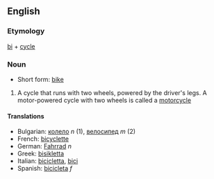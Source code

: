 ==English==

===Etymology===

[[bi]] + [[cycle]]

===Noun===

*Short form: [[bike]]

# A cycle that runs with two wheels, powered by the driver's legs. A motor-powered cycle with two wheels is called a [[motorcycle]]

====Translations====

*Bulgarian: [[колело]] ''n'' (1), [[велосипед]] ''m'' (2)
*French: [[bicyclette]]
*German: [[Fahrrad]] ''n''
*Greek: [[bisikletta]]
*Italian: [[bicicletta]], [[bici]]
*Spanish: [[bicicleta]] ''f''
